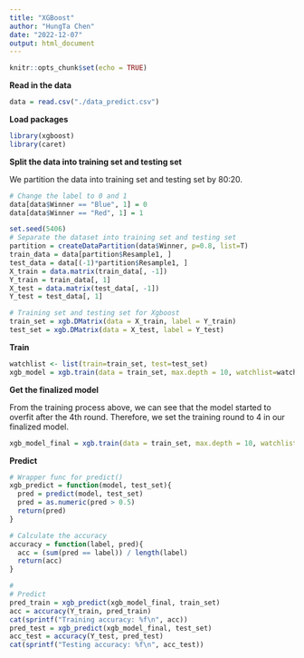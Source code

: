 ```yaml
---
title: "XGBoost"
author: "HungTa Chen"
date: "2022-12-07"
output: html_document
---
```


```r
knitr::opts_chunk$set(echo = TRUE)
```

**Read in the data**

```r
data = read.csv("./data_predict.csv")
```

**Load packages**

```r
library(xgboost)
library(caret)
```

**Split the data into training set and testing set**

We partition the data into training set and testing set by 80:20.

```r
# Change the label to 0 and 1
data[data$Winner == "Blue", 1] = 0
data[data$Winner == "Red", 1] = 1

set.seed(5406)
# Separate the dataset into training set and testing set
partition = createDataPartition(data$Winner, p=0.8, list=T)
train_data = data[partition$Resample1, ]
test_data = data[(-1)*partition$Resample1, ]
X_train = data.matrix(train_data[, -1])
Y_train = train_data[, 1]
X_test = data.matrix(test_data[, -1])
Y_test = test_data[, 1]

# Training set and testing set for Xgboost
train_set = xgb.DMatrix(data = X_train, label = Y_train)
test_set = xgb.DMatrix(data = X_test, label = Y_test)
```

**Train**

```r
watchlist <- list(train=train_set, test=test_set)
xgb_model = xgb.train(data = train_set, max.depth = 10, watchlist=watchlist, nrounds = 100)
```

**Get the finalized model**

From the training process above, we can see that the model started to overfit after the 4th round. Therefore, we set the training round to 4 in our finalized model.

```r
xgb_model_final = xgb.train(data = train_set, max.depth = 10, watchlist=watchlist, nrounds = 4)
```

**Predict**

```r
# Wrapper func for predict()
xgb_predict = function(model, test_set){
  pred = predict(model, test_set)
  pred = as.numeric(pred > 0.5)
  return(pred)
}

# Calculate the accuracy
accuracy = function(label, pred){
  acc = (sum(pred == label)) / length(label)
  return(acc)
}
```

```r
#
# Predict
pred_train = xgb_predict(xgb_model_final, train_set)
acc = accuracy(Y_train, pred_train)
cat(sprintf("Training accuracy: %f\n", acc))
pred_test = xgb_predict(xgb_model_final, test_set)
acc_test = accuracy(Y_test, pred_test)
cat(sprintf("Testing accuracy: %f\n", acc_test))
```

